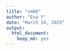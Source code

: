 ```yaml
---
title: "sm08"
author: "Eva Y"
date: "March 14, 2015"
output:
  html_document:
    keep_md: yes
---
```

